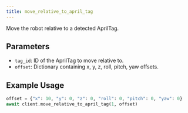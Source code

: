 ```yaml
---
title: move_relative_to_april_tag
---
```


Move the robot relative to a detected AprilTag.

## Parameters

- `tag_id`: ID of the AprilTag to move relative to.
- `offset`: Dictionary containing x, y, z, roll, pitch, yaw offsets.

## Example Usage

```python
offset = {"x": 10, "y": 0, "z": 0, "roll": 0, "pitch": 0, "yaw": 0}
await client.move_relative_to_april_tag(1, offset)
``` 